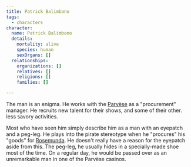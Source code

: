 ```yaml
---
title: Patrick Balimbano
tags:
  - characters
character:
  name: Patrick Balimbano
  details:
    mortality: alive
    species: human
    sexOrgans: []
  relationships:
    organizations: []
    relatives: []
    religions: []
    families: []

---
```


The man is an enigma. He works with the [Parvèse](/world/families/parvese/) as a
"procurement" manager. He recruits new talent for their shows, and some of their
other. less savory activities.

Most who have seen him simply describe him as a man with an eyepatch and a
peg-leg. He plays into the pirate stereotype when he "procures" his "goods" for
[Rosemunda](/world/characters/rosemunda-parvese/). He doesn't really have a reason for the
eyepatch aside from this. The peg-leg, he usually hides in a specially-made shoe
most of the time. On a regular day, he would be passed over as an unremarkable
man in one of the Parvèse casinos.
